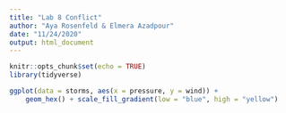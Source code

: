 ```yaml
---
title: "Lab 8 Conflict"
author: "Aya Rosenfeld & Elmera Azadpour"
date: "11/24/2020"
output: html_document
---
```


```r
knitr::opts_chunk$set(echo = TRUE)
library(tidyverse)
```

```r
ggplot(data = storms, aes(x = pressure, y = wind)) +
	geom_hex() + scale_fill_gradient(low = "blue", high = "yellow")
```

